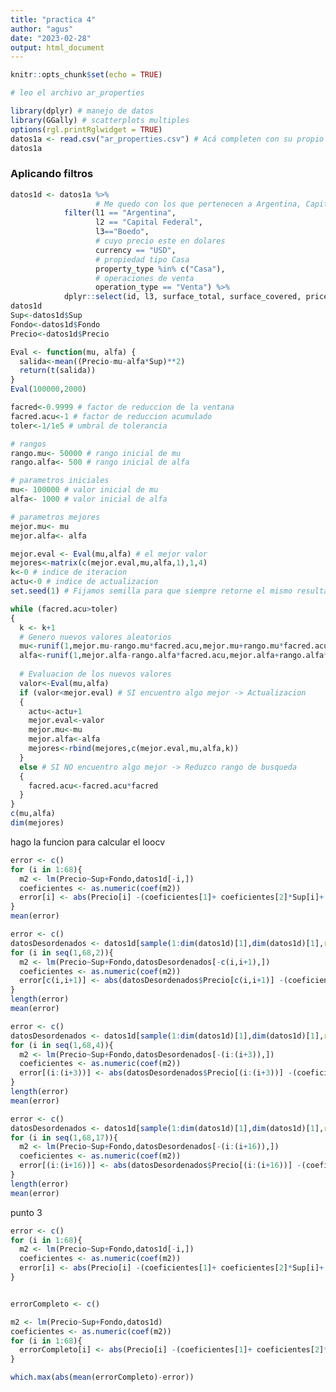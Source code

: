 ```yaml
---
title: "practica 4"
author: "agus"
date: "2023-02-28"
output: html_document
---
```


```r
knitr::opts_chunk$set(echo = TRUE)
```

```r
# leo el archivo ar_properties 

library(dplyr) # manejo de datos
library(GGally) # scatterplots multiples
options(rgl.printRglwidget = TRUE)
datos1a <- read.csv("ar_properties.csv") # Acá completen con su propio PATH al archivo
datos1a
```

### Aplicando filtros

```r
datos1d <- datos1a %>% 
                   # Me quedo con los que pertenecen a Argentina, Capital Federal y Boedo
            filter(l1 == "Argentina", 
                   l2 == "Capital Federal",
                   l3=="Boedo",
                   # cuyo precio este en dolares 
                   currency == "USD", 
                   # propiedad tipo Casa
                   property_type %in% c("Casa"),
                   # operaciones de venta
                   operation_type == "Venta") %>% 
            dplyr::select(id, l3, surface_total, surface_covered, price) %>% mutate(Precio=price,Sup=surface_covered,Fondo=surface_total-surface_covered) %>% dplyr::select(Sup,Fondo,Precio) %>%  filter(Fondo>=0) %>% na.omit()
datos1d
Sup<-datos1d$Sup
Fondo<-datos1d$Fondo
Precio<-datos1d$Precio
```

```r
Eval <- function(mu, alfa) {
  salida<-mean((Precio-mu-alfa*Sup)**2)
  return(t(salida))
}
Eval(100000,2000)
```


```r
facred<-0.9999 # factor de reduccion de la ventana
facred.acu<-1 # factor de reduccion acumulado
toler<-1/1e5 # umbral de tolerancia

# rangos
rango.mu<- 50000 # rango inicial de mu
rango.alfa<- 500 # rango inicial de alfa

# parametros iniciales
mu<- 100000 # valor inicial de mu
alfa<- 1000 # valor inicial de alfa

# parametros mejores
mejor.mu<- mu
mejor.alfa<- alfa

mejor.eval <- Eval(mu,alfa) # el mejor valor
mejores<-matrix(c(mejor.eval,mu,alfa,1),1,4)
k<-0 # indice de iteracion
actu<-0 # indice de actualizacion
set.seed(1) # Fijamos semilla para que siempre retorne el mismo resultado

while (facred.acu>toler)
{
  k <- k+1
  # Genero nuevos valores aleatorios
  mu<-runif(1,mejor.mu-rango.mu*facred.acu,mejor.mu+rango.mu*facred.acu)
  alfa<-runif(1,mejor.alfa-rango.alfa*facred.acu,mejor.alfa+rango.alfa*facred.acu)
 
  # Evaluacion de los nuevos valores
  valor<-Eval(mu,alfa)
  if (valor<mejor.eval) # SI encuentro algo mejor -> Actualizacion
  {
    actu<-actu+1
    mejor.eval<-valor
    mejor.mu<-mu
    mejor.alfa<-alfa
    mejores<-rbind(mejores,c(mejor.eval,mu,alfa,k))
  }
  else # SI NO encuentro algo mejor -> Reduzco rango de busqueda
  {
    facred.acu<-facred.acu*facred
  }
}
c(mu,alfa)
dim(mejores)
```


hago la funcion para calcular el loocv

```r
error <- c()
for (i in 1:68){
  m2 <- lm(Precio~Sup+Fondo,datos1d[-i,])
  coeficientes <- as.numeric(coef(m2))
  error[i] <- abs(Precio[i] -(coeficientes[1]+ coeficientes[2]*Sup[i]+ coeficientes[3]*Fondo[i]))
}
mean(error)
```


```r
error <- c()
datosDesordenados <- datos1d[sample(1:dim(datos1d)[1],dim(datos1d)[1],replace = FALSE),]
for (i in seq(1,68,2)){
  m2 <- lm(Precio~Sup+Fondo,datosDesordenados[-c(i,i+1),])
  coeficientes <- as.numeric(coef(m2))
  error[c(i,i+1)] <- abs(datosDesordenados$Precio[c(i,i+1)] -(coeficientes[1]+ coeficientes[2]*datosDesordenados$Sup[c(i,i+1)]+ coeficientes[3]*datosDesordenados$Fondo[c(i,i+1)]))
}
length(error)
mean(error)
```
```r
error <- c()
datosDesordenados <- datos1d[sample(1:dim(datos1d)[1],dim(datos1d)[1],replace = FALSE),]
for (i in seq(1,68,4)){
  m2 <- lm(Precio~Sup+Fondo,datosDesordenados[-(i:(i+3)),])
  coeficientes <- as.numeric(coef(m2))
  error[(i:(i+3))] <- abs(datosDesordenados$Precio[(i:(i+3))] -(coeficientes[1]+ coeficientes[2]*datosDesordenados$Sup[(i:(i+3))]+ coeficientes[3]*datosDesordenados$Fondo[(i:(i+3))]))
}
length(error)
mean(error)
```
```r
error <- c()
datosDesordenados <- datos1d[sample(1:dim(datos1d)[1],dim(datos1d)[1],replace = FALSE),]
for (i in seq(1,68,17)){
  m2 <- lm(Precio~Sup+Fondo,datosDesordenados[-(i:(i+16)),])
  coeficientes <- as.numeric(coef(m2))
  error[(i:(i+16))] <- abs(datosDesordenados$Precio[(i:(i+16))] -(coeficientes[1]+ coeficientes[2]*datosDesordenados$Sup[(i:(i+16))]+ coeficientes[3]*datosDesordenados$Fondo[(i:(i+16))]))
}
length(error)
mean(error)
```


punto 3 


```r
error <- c()
for (i in 1:68){
  m2 <- lm(Precio~Sup+Fondo,datos1d[-i,])
  coeficientes <- as.numeric(coef(m2))
  error[i] <- abs(Precio[i] -(coeficientes[1]+ coeficientes[2]*Sup[i]+ coeficientes[3]*Fondo[i]))
}


errorCompleto <- c()

m2 <- lm(Precio~Sup+Fondo,datos1d)
coeficientes <- as.numeric(coef(m2))
for (i in 1:68){
  errorCompleto[i] <- abs(Precio[i] -(coeficientes[1]+ coeficientes[2]*Sup[i]+ coeficientes[3]*Fondo[i]))
}

which.max(abs(mean(errorCompleto)-error))

```

